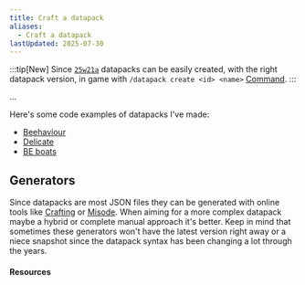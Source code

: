 ```yaml
---
title: Craft a datapack
aliases:
  - Craft a datapack
lastUpdated: 2025-07-30
---
```



:::tip[New]
Since [`25w21a`](/25w21a) datapacks can be easily created, with the right datapack version, in game with `/datapack create <id> <name>`  [Command](/commands).
:::

...

Here's some code examples of datapacks I've made:
- [Beehaviour](https://github.com/cristian-5/Beehaviour)
- [Delicate](https://github.com/T1xx1/Delicate)
- [BE boats](https://github.com/T1xx1/Beboats)

## Generators
Since datapacks are most JSON files they can be generated with online tools like [Crafting](https://crafting.thedestruc7i0n.ca) or [Misode](https://misode.github.io).
When aiming for a more complex datapack maybe a hybrid or complete manual approach it's better.
Keep in mind that sometimes these generators won't have the latest version right away or a niece snapshot since the datapack syntax has been changing a lot through the years.

#### Resources

<Yb src="https://www.youtube.com/embed/ac6V5-KT6Rg" />
